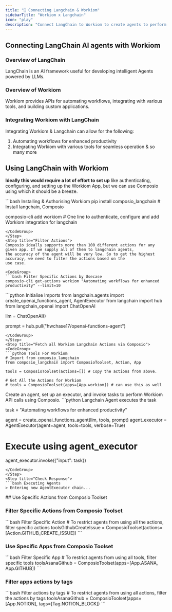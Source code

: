 ```yaml
---
title: "🚀 Connecting Langchain & Workiom"
sidebarTitle: "Workiom x Langchain"
icon: "play"
description: "Connect LangChain to Workiom to create agents to perform tasks using natural language"
---
```


## Connecting LangChain AI agents with Workiom

### Overview of LangChain

LangChain is an AI framework useful for developing intelligent Agents powered by LLMs.

### Overview of Workiom

Workiom provides APIs for automating workflows, integrating with various tools, and building custom applications.

### Integrating Workiom with LangChain

Integrating Workiom & Langchain can allow for the following:

1. Automating workflows for enhanced productivity
2. Integrating Workiom with various tools for seamless operation
& so many more

## Using LangChain with Workiom

<Steps>
<Step title="Setting Up the Environment">

**Ideally this would require a lot of effort to set up** like authenticating, configuring, and setting up the Workiom App, but we can use Composio using which it should be a breeze.

<CodeGroup>
```bash Installing & Authorising Workiom
pip install composio_langchain # Install langchain, Composio 

composio-cli add workiom # One line to authenticate, configure and add Workiom integration for langchain
```
</CodeGroup>
</Step>
<Step title="Filter Actions">
Composio ideally supports more than 100 different actions for any given app. If we supply all of them to langchain agents, 
the accuracy of the agent will be very low. So to get the highest accuracy, we need to filter the actions based on the 
use case.

<CodeGroup>
```bash Filter Specific Actions by Usecase
composio-cli get-actions workiom "Automating workflows for enhanced productivity" --limit=10
```
</CodeGroup>

</Step>
<Step title="Import Base Packages">

<CodeGroup>
```python Initialise Imports
from langchain.agents import create_openai_functions_agent, AgentExecutor
from langchain import hub
from langchain_openai import ChatOpenAI


llm = ChatOpenAI()

prompt = hub.pull("hwchase17/openai-functions-agent")
```
</CodeGroup>
</Step>
<Step title="Fetch all Workiom Langchain Actions via Composio">
<CodeGroup>
```python Tools For Workiom
# Import from composio_langchain
from composio_langchain import ComposioToolset, Action, App

tools = ComposioToolset(actions=[]) # Copy the actions from above. 

# Get All the Actions for Workiom
# tools = ComposioToolset(apps=[App.workiom]) # can use this as well
```
</CodeGroup>
</Step>
<Step title="Execute the Agent">
Create an agent, set up an executor, and invoke tasks to perform Workiom API calls using Composio. 
<CodeGroup>
```python Langchain Agent executes the task

task = "Automating workflows for enhanced productivity"

agent = create_openai_functions_agent(llm, tools, prompt)
agent_executor = AgentExecutor(agent=agent, tools=tools, verbose=True)

# Execute using agent_executor
agent_executor.invoke({"input": task})
```
</CodeGroup>
</Step>
<Step title="Check Response">
```bash Executing Agents
> Entering new AgentExecutor chain...
```
</Step>
</Steps>
## Use Specific Actions from Composio Toolset

### Filter Specific Actions from Composio Toolset

<CodeGroup>
```bash Filter Specific Action
# To restrict agents from using all the actions, filter specific actions
toolsGithubCreateIssue = ComposioToolset(actions=[Action.GITHUB_CREATE_ISSUE])
```
</CodeGroup>

### Use Specific Apps from Composio Toolset
<CodeGroup>
```bash Filter Specific App
# To restrict agents from using all tools, filter specific tools
toolsAsanaGithub = ComposioToolset(apps=[App.ASANA, App.GITHUB])
```
</CodeGroup>

### Filter apps actions by tags 
<CodeGroup>
```bash Filter actions by tags
# To restrict agents from using all actions, filter the actions by tags
toolsAsanaGithub = ComposioToolset(apps=[App.NOTION], tags=[Tag.NOTION_BLOCK])
```
</CodeGroup>

